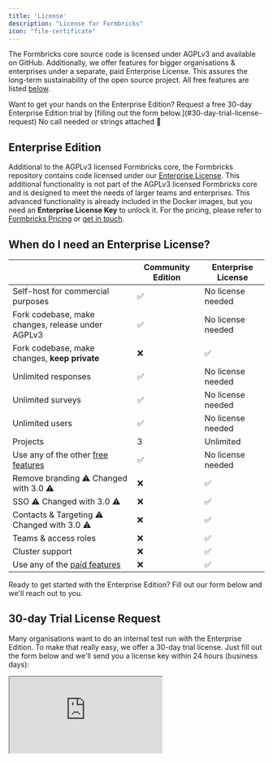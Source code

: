 ```yaml
---
title: 'License'
description: "License for Formbricks"
icon: "file-certificate"
---
```


The Formbricks core source code is licensed under AGPLv3 and available on GitHub. Additionally, we offer features for bigger organisations & enterprises under a separate, paid Enterprise License. This assures the long-term sustainability of the open source project. All free features are listed [below](#what-features-are-free).

<Note>
  Want to get your hands on the Enterprise Edition? Request a free 30-day Enterprise Edition trial by [filling out the form below.](#30-day-trial-license-request) No call needed or strings attached 🤙
</Note>

## Enterprise Edition

Additional to the AGPLv3 licensed Formbricks core, the Formbricks repository contains code licensed under our [Enterprise License](https://github.com/formbricks/formbricks/blob/main/apps/web/modules/ee/LICENSE). This additional functionality is not part of the AGPLv3 licensed Formbricks core and is designed to meet the needs of larger teams and enterprises. This advanced functionality is already included in the Docker images, but you need an **Enterprise License Key** to unlock it. For the pricing, please refer to [Formbricks Pricing](https://formbricks.com/pricing) or [get in touch](https://cal.com/johannes/license).

## When do I need an Enterprise License?

|                                                               | Community Edition | Enterprise License |
| ------------------------------------------------------------- | ----------------- | ------------------ |
| Self-host for commercial purposes                             | ✅                 | No license needed  |
| Fork codebase, make changes, release under AGPLv3             | ✅                 | No license needed  |
| Fork codebase, make changes, **keep private**                 | ❌                 | ✅                  |
| Unlimited responses                                           | ✅                 | No license needed  |
| Unlimited surveys                                             | ✅                 | No license needed  |
| Unlimited users                                               | ✅                 | No license needed  |
| Projects                                                      | 3                 | Unlimited          |
| Use any of the other [free features](#what-features-are-free) | ✅                 | No license needed  |
| Remove branding ⚠️ Changed with 3.0 ⚠️                        | ❌                 | ✅                  |
| SSO ⚠️ Changed with 3.0 ⚠️                                    | ❌                 | ✅                  |
| Contacts & Targeting ⚠️ Changed with 3.0 ⚠️                   | ❌                 | ✅                  |
| Teams & access roles                                          | ❌                 | ✅                  |
| Cluster support                                               | ❌                 | ✅                  |
| Use any of the [paid features](#what-features-are-free)       | ❌                 | ✅                  |

Ready to get started with the Enterprise Edition? Fill out our form below and we'll reach out to you.

## 30-day Trial License Request

Many organisations want to do an internal test run with the Enterprise Edition. To make that really easy, we offer a 30-day trial license. Just fill out the form below and we'll send you a license key within 24 hours (business days):

<div
  style={{
  position: "relative",
  height: "100vh",
  maxHeight: "100vh",
  overflow: "auto",
  borderRadius: "12px",
}}
>
  <iframe src="https://app.formbricks.com/s/clvupq3y205i5yrm3sm9v1xt5" style={{ position: "absolute", left: 0, top: 0, width: "100%", height: "100%", border: 0 }} />
</div>

## Open Core Licensing

### The AGPL Formbricks Core

The Formbricks core application is licensed under the [AGPLv3 Open Source License](https://github.com/formbricks/formbricks/blob/main/LICENSE). The core application is fully functional and includes everything you need to design & run link surveys, website surveys and in-app surveys. You can use the software for free for personal and commercial use. You're also allowed to create and distribute modified versions as long as you document the changes you make incl. date and **publish your complete code under the AGPLv3 license as well.**

### The Enterprise Edition

Additional to the AGPL licensed Formbricks core, this repository contains code licensed under an Enterprise license. The [code](https://github.com/formbricks/formbricks/tree/main/apps/web/modules/ee) and [license](https://github.com/formbricks/formbricks/blob/main/apps/web/modules/ee/LICENSE) for the enterprise functionality can be found in the `/apps/web/modules/ee` folder of this repository. This additional functionality is not part of the AGPLv3 licensed Formbricks core and is designed to meet the needs of larger teams and enterprises. This advanced functionality is already included in the Docker images, but you need an [Enterprise License Key](https://formbricks.com/docs/self-hosting/enterprise) to unlock it.

## White-Labeling Formbricks and Other Licensing Needs

We currently do not offer Formbricks white-labeled. Any other needs? [Send us an email](mailto:hola@formbricks.com).

## Why charge for Enterprise Features?

The Enterprise Edition allows us to fund the development of Formbricks sustainably. It guarantees that the open-source surveying infrastructure we're building will be around for decades to come.

## What features are free?

| Feature                                        | Community Edition | Enterprise Edition |
| ---------------------------------------------- | ----------------- | ------------------ |
| Unlimited surveys                              | ✅                 | ✅                  |
| Website & App surveys                          | ✅                 | ✅                  |
| Link surveys                                   | ✅                 | ✅                  |
| Email embedded surveys                         | ✅                 | ✅                  |
| Advanced logic                                 | ✅                 | ✅                  |
| Custom styling                                 | ✅                 | ✅                  |
| Custom URL                                     | ✅                 | ✅                  |
| Recall information                             | ✅                 | ✅                  |
| All question types                             | ✅                 | ✅                  |
| Multi-media backgrounds                        | ✅                 | ✅                  |
| Partial responses                              | ✅                 | ✅                  |
| File upload                                    | ✅                 | ✅                  |
| Hidden fields                                  | ✅                 | ✅                  |
| Single-use links                               | ✅                 | ✅                  |
| Pin-protected surveys                          | ✅                 | ✅                  |
| Full API Access                                | ✅                 | ✅                  |
| All SDKs                                       | ✅                 | ✅                  |
| Webhooks                                       | ✅                 | ✅                  |
| Email follow-ups                               | ✅                 | ✅                  |
| Multi-language UI                              | ✅                 | ✅                  |
| All integrations (Slack, Zapier, Notion, etc.) | ✅                 | ✅                  |
| Remove branding                                | ❌                 | ✅                  |
| Teams & access roles                           | ❌                 | ✅                  |
| Contact management & segments                  | ❌                 | ✅                  |
| AI analysis                                    | ❌                 | ✅                  |
| Multi-language surveys                         | ❌                 | ✅                  |
| Single sign-on (SSO)                           | ❌                 | ✅                  |
| Helm charts                                    | ❌                 | ✅                  |
| White-glove onboarding                         | ❌                 | ✅                  |
| Support SLAs                                   | ❌                 | ✅                  |

**Any more questions?**: [Send us an email](mailto:johannes@formbricks.com) or [book a call with us.](https://cal.com/johannes/license)